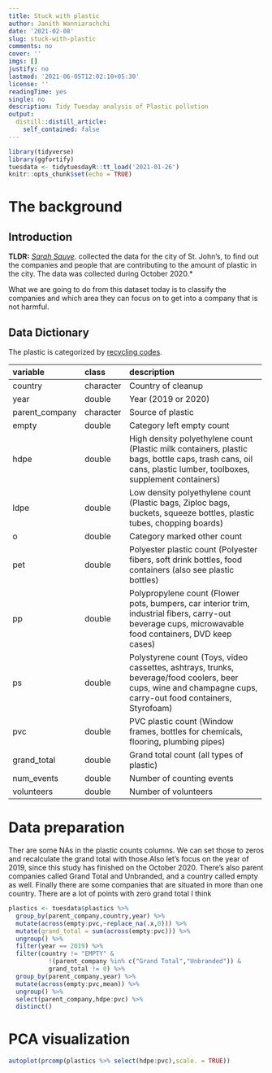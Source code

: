 ```yaml
---
title: Stuck with plastic
author: Janith Wanniarachchi
date: '2021-02-08'
slug: stuck-with-plastic
comments: no
cover: ''
imgs: []
justify: no
lastmod: '2021-06-05T12:02:10+05:30'
license: ''
readingTime: yes
single: no
description: Tidy Tuesday analysis of Plastic pollution
output:
  distill::distill_article:
    self_contained: false
---
```



```r
library(tidyverse)
library(ggfortify)
tuesdata <- tidytuesdayR::tt_load('2021-01-26')
knitr::opts_chunk$set(echo = TRUE)
```

# The background

## Introduction

**TLDR:** [*Sarah Sauve*](https://sarahasauve.wordpress.com). collected the data for the city of St. John's, to find out the companies and people that are contributing to the amount of plastic in the city. The data was collected during October 2020.*   

What we are going to do from this dataset today is to classify the companies and which area they can focus on to get into a company that is not harmful.

## Data Dictionary

The plastic is categorized by [recycling codes](https://en.wikipedia.org/wiki/Recycling_codes).

+----------------+-----------+--------------------------------------------------------------------------------------------------------------------------------------------------------------+
| variable       | class     | description                                                                                                                                                  |
+:===============+:==========+:=============================================================================================================================================================+
| country        | character | Country of cleanup                                                                                                                                           |
+----------------+-----------+--------------------------------------------------------------------------------------------------------------------------------------------------------------+
| year           | double    | Year (2019 or 2020)                                                                                                                                          |
+----------------+-----------+--------------------------------------------------------------------------------------------------------------------------------------------------------------+
| parent_company | character | Source of plastic                                                                                                                                            |
+----------------+-----------+--------------------------------------------------------------------------------------------------------------------------------------------------------------+
| empty          | double    | Category left empty count                                                                                                                                    |
+----------------+-----------+--------------------------------------------------------------------------------------------------------------------------------------------------------------+
| hdpe           | double    | High density polyethylene count (Plastic milk containers, plastic bags, bottle caps, trash cans, oil cans, plastic lumber, toolboxes, supplement containers) |
+----------------+-----------+--------------------------------------------------------------------------------------------------------------------------------------------------------------+
| ldpe           | double    | Low density polyethylene count (Plastic bags, Ziploc bags, buckets, squeeze bottles, plastic tubes, chopping boards)                                         |
+----------------+-----------+--------------------------------------------------------------------------------------------------------------------------------------------------------------+
| o              | double    | Category marked other count                                                                                                                                  |
+----------------+-----------+--------------------------------------------------------------------------------------------------------------------------------------------------------------+
| pet            | double    | Polyester plastic count (Polyester fibers, soft drink bottles, food containers (also see plastic bottles)                                                    |
+----------------+-----------+--------------------------------------------------------------------------------------------------------------------------------------------------------------+
| pp             | double    | Polypropylene count (Flower pots, bumpers, car interior trim, industrial fibers, carry-out beverage cups, microwavable food containers, DVD keep cases)      |
+----------------+-----------+--------------------------------------------------------------------------------------------------------------------------------------------------------------+
| ps             | double    | Polystyrene count (Toys, video cassettes, ashtrays, trunks, beverage/food coolers, beer cups, wine and champagne cups, carry-out food containers, Styrofoam) |
+----------------+-----------+--------------------------------------------------------------------------------------------------------------------------------------------------------------+
| pvc            | double    | PVC plastic count (Window frames, bottles for chemicals, flooring, plumbing pipes)                                                                           |
+----------------+-----------+--------------------------------------------------------------------------------------------------------------------------------------------------------------+
| grand_total    | double    | Grand total count (all types of plastic)                                                                                                                     |
+----------------+-----------+--------------------------------------------------------------------------------------------------------------------------------------------------------------+
| num_events     | double    | Number of counting events                                                                                                                                    |
+----------------+-----------+--------------------------------------------------------------------------------------------------------------------------------------------------------------+
| volunteers     | double    | Number of volunteers                                                                                                                                         |
+----------------+-----------+--------------------------------------------------------------------------------------------------------------------------------------------------------------+

# Data preparation

Ther are some NAs in the plastic counts columns. We can set those to zeros and recalculate the grand total with those.Also let's focus on the year of 2019, since this study has finished on the October 2020. There's also parent companies called Grand Total and Unbranded, and a country called empty as well. Finally there are some companies that are situated in more than one country. There are a lot of points with zero grand total I think

```r
plastics <- tuesdata$plastics %>% 
  group_by(parent_company,country,year) %>% 
  mutate(across(empty:pvc,~replace_na(.x,0))) %>% 
  mutate(grand_total = sum(across(empty:pvc))) %>% 
  ungroup() %>% 
  filter(year == 2019) %>% 
  filter(country != "EMPTY" & 
           !(parent_company %in% c("Grand Total","Unbranded")) &
           grand_total != 0) %>% 
  group_by(parent_company,year) %>% 
  mutate(across(empty:pvc,mean)) %>% 
  ungroup() %>% 
  select(parent_company,hdpe:pvc) %>% 
  distinct()
```

# PCA visualization

```r
autoplot(prcomp(plastics %>% select(hdpe:pvc),scale. = TRUE))
```

